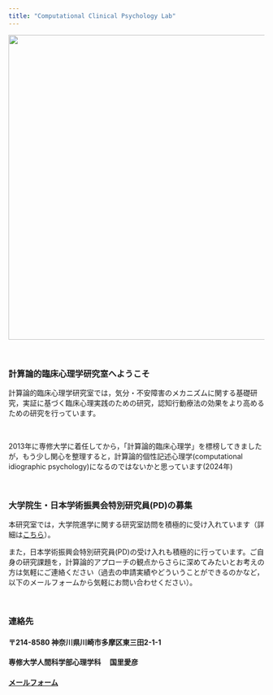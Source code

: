 ```yaml
---
title: "Computational Clinical Psychology Lab"
---
```


<img src="mark.png" width="600px">

<br />

### 計算論的臨床心理学研究室へようこそ
計算論的臨床心理学研究室では，気分・不安障害のメカニズムに関する基礎研究，実証に基づく臨床心理実践のための研究，認知行動療法の効果をより高めるための研究を行っています。

<br />

2013年に専修大学に着任してから，「計算論的臨床心理学」を標榜してきましたが，もう少し関心を整理すると，計算論的個性記述心理学(computational idiographic psychology)になるのではないかと思っています(2024年)

<br />

### 大学院生・日本学術振興会特別研究員(PD)の募集
本研究室では，大学院進学に関する研究室訪問を積極的に受け入れています（詳細は[こちら](education.html)）。

また，日本学術振興会特別研究員(PD)の受け入れも積極的に行っています。ご自身の研究課題を，計算論的アプローチの観点からさらに深めてみたいとお考えの方は気軽にご連絡ください（過去の申請実績やどういうことができるのかなど，以下のメールフォームから気軽にお問い合わせください）。

<br />

### 連絡先
#### 〒214-8580 神奈川県川崎市多摩区東三田2-1-1
#### 専修大学人間科学部心理学科　 国里愛彦
#### [メールフォーム](https://docs.google.com/forms/d/e/1FAIpQLSeVb0_ti9flHyGcRQcLESQO7Tzl3eH5hbCqXyzcGh7RWLQexA/viewform)

